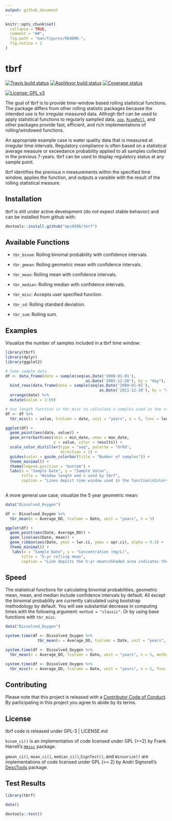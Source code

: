 ```yaml
---
output: github_document
---
```


<!-- README.md is generated from README.Rmd. Please edit that file -->

```r
knitr::opts_chunk$set(
  collapse = TRUE,
  comment = "##",
  fig.path = "man/figures/README-",
  fig.retina = 2
)
```

# tbrf

[![Travis build status](https://travis-ci.org/mps9506/tbrf.svg?branch=master)](https://travis-ci.org/mps9506/tbrf)
[![AppVeyor build status](https://ci.appveyor.com/api/projects/status/github/mps9506/tbrf?branch=master&svg=true)](https://ci.appveyor.com/project/mps9506/tbrf)
[![Coverage status](https://codecov.io/gh/mps9506/tbrf/branch/master/graph/badge.svg)](https://codecov.io/github/mps9506/tbrf?branch=master)
 
[![License: GPL v3](https://img.shields.io/badge/License-GPL%20v3-blue.svg)](https://www.gnu.org/licenses/gpl-3.0)
 
The goal of tbrf is to provide time-window based rolling statistical functions. The package differs from other rolling statistic packages because the intended use is for irregular measured data. Althogh tbrf can be used to apply statistical functions to regularly sampled data, [`zoo`](https://CRAN.R-project.org/package=zoo), [`RcppRoll`](https://cran.r-project.org/package=RcppRoll), and other packages provide fast, efficient, and rich implementations of rolling/windowed functions.

An appropriate example case is water quality data that is measured at irregular time intervals. Regulatory compliance is often based on a statistical average measure or exceedance probability applied to all samples collected in the previous 7-years. tbrf can be used to display regulatory status at any sample point.

tbrf identifies the previous n measurements within the specified time window, applies the function, and outputs a varaible with the result of the rolling statistical measure.

## Installation

tbrf is still under active development (do not expect stable behavior) and can be installed from github with:

``` r
devtools::install.github("mps9506/tbrf")
```

## Available Functions

- `tbr_binom`: Rolling binomal probability with confidence intervals.

- `tbr_gmean`: Rolling geometric mean with confidence intervals.

- `tbr_mean`: Rolling mean with confidence intervals.

- `tbr_median`: Rolling median with confidence intervals.

- `tbr_misc`: Accepts user specified function.

- `tbr_sd`: Rolling standard deviation.

- `tbr_sum`: Rolling sum.

## Examples

Visualize the number of samples included in a tbrf time window:

```r
library(tbrf)
library(dplyr)
library(ggplot2)

# Some sample data
df <- data_frame(date = sample(seq(as.Date('2000-01-01'),
                                   as.Date('2005-12-30'), by = "day"), 25)) %>%
  bind_rows(data.frame(date = sample(seq(as.Date('2009-01-01'),
                                         as.Date('2011-12-30'), by = "day"), 25))) %>%
  arrange(date) %>%
  mutate(value = 1:50)

# Use length function in tbr_misc to calculate n samples used in the rolling function
df <- df %>%
  tbr_misc(x = value, tcolumn = date, unit = "years", n = 5, func = length)

ggplot(df) +
  geom_point(aes(date, value)) +
  geom_errorbarh(aes(xmin = min_date, xmax = max_date, 
                     y = value, color = results)) +
  scale_color_distiller(type = "seq", palette = "OrRd", 
                        direction = 1) +
  guides(color = guide_colorbar(title = "Number of samples")) +
  theme_minimal() +
  theme(legend.position = "bottom") +
  labs(x = "Sample Date", y = "Sample Value",
       title = "Window length and n used by tbrf",
       caption = "Lines depict time window used in the function\nColors indicate number of samples in the time window")
  
```


A more general use case, visualize the 5 year geometric mean:

```r
data("Dissolved_Oxygen")

df <- Dissolved_Oxygen %>%
  tbr_mean(x = Average_DO, tcolumn = Date, unit = "years", n = 5)

ggplot(df) +
  geom_point(aes(Date, Average_DO)) +
  geom_line(aes(Date, mean)) +
  geom_ribbon(aes(Date, ymin = lwr.ci, ymax = upr.ci), alpha = 0.5) +
  theme_minimal() +
   labs(x = "Sample Date", y = "Concentration (mg/L)",
       title = "5-yr rolling mean",
       caption = "Line depicts the 5-yr mean\nShaded area indicates the 95% CI")
```

## Speed

The statistical functions for calculating binomial probabilities, geometric mean, mean, and median include confidence intervals by default. All except the binomial probability are currently calculated using bootstrap methodology by default. You will see substantial decrease in computing times with the following argument: `method = "classic"`. Or by using base functions with `tbr_misc`.

```r
data("Dissolved_Oxygen")

system.time(df <- Dissolved_Oxygen %>%
              tbr_mean(x = Average_DO, tcolumn = Date, unit = "years", n = 5, method = "boot"))

system.time(df <- Dissolved_Oxygen %>%
  tbr_mean(x = Average_DO, tcolumn = Date, unit = "years", n = 5, method = "classic"))

system.time(df <- Dissolved_Oxygen %>%
  tbr_misc(x = Average_DO, tcolumn = Date, unit = "years", n = 5, func = mean))
```


## Contributing

Please note that this project is released with a [Contributor Code of Conduct](CODE_OF_CONDUCT.md).
By participating in this project you agree to abide by its terms.

## License

tbrf code is released under GPL-3 | LICENSE.md

`binom_ci()` is an implementation of code licensed under GPL (>=2) by Frank Harrell's [`Hmisc`](https://github.com/harrelfe/Hmisc) package.

`gmean_ci()`, `mean_ci()`, `median_ci()`,`SignTest()`, and `Winsorize()` are implementations of code licensed under GPL (>= 2) by Andri Signorell's [DescTools](https://cran.r-project.org/package=DescTools) package.

## Test Results

```r
library(tbrf)

date()

devtools::test()
```

